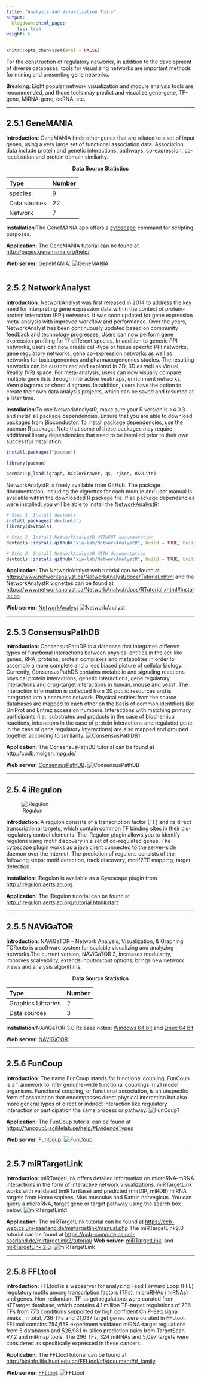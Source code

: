 ```yaml
---
title: "Analysis and Visualization Tools"
output:
  blogdown::html_page:
    toc: true
weight: 5
---
```



```r
knitr::opts_chunk$set(eval = FALSE)
```


For the construction of regulatory networks, in addition to the development of diverse databases, tools for visualizing networks are important methods for mining and presenting gene networks.

**Breaking**: Eight popular network visualization and module analysis tools are recommended, and those tools may predict and visualize gene-gene, TF-gene, MiRNA-gene, ceRNA, etc.

---

## 2.5.1 **GeneMANIA**

**Introduction**: GeneMANIA finds other genes that are related to a set of input genes, using a very large set of functional association data. Association data include protein and genetic interactions, pathways, co-expression, co-localization and protein domain similarity. 

  <center><b>Data Source Statistics</b></center>
  | Type           | Number           | 
  | :------------| :--------------| 
  | species        | 9 | 
  | Data sources   | 22 | 
  | Network        | 7 | 
  
**Installation**:The GeneMANIA app offers a [cytoscape](https://apps.cytoscape.org/apps/genemania) command for scripting purposes.

**Application**: The GeneMANIA tutorial can be found at
<http://pages.genemania.org/help/>
             
**Web server**: [GeneMANIA](https://genemania.org).
![GeneMANIA](/images/GeneMANIA.jpg?width=70pc)

---

## 2.5.2 **NetworkAnalyst**

**Introduction**: NetworkAnalyst was first released in 2014 to address the key need for interpreting gene expression data within the context of protein-protein interaction (PPI) networks. It was soon updated for gene expression meta-analysis with improved workflow and performance. Over the years, NetworkAnalyst has been continuously updated based on community feedback and technology progresses. Users can now perform gene expression profiling for 17 different species. In addition to generic PPI networks, users can now create cell-type or tissue specific PPI networks, gene regulatory networks, gene co-expression networks as well as networks for toxicogenomics and pharmacogenomics studies. The resulting networks can be customized and explored in 2D, 3D as well as Virtual Reality (VR) space. For meta-analysis, users can now visually compare multiple gene lists through interactive heatmaps, enrichment networks, Venn diagrams or chord diagrams. In addition, users have the option to create their own data analysis projects, which can be saved and resumed at a later time. 

**Installation**:To use NetworkAnalystR, make sure your R version is >4.0.3 and install all package dependencies. Ensure that you are able to download packages from Bioconductor. To install package dependencies, use the pacman R package. Note that some of these packages may require additional library dependencies that need to be installed prior to their own successful installation.
```r
install.packages("pacman")

library(pacman)

pacman::p_load(igraph, RColorBrewer, qs, rjson, RSQLite)
```
NetworkAnalystR is freely available from GitHub. The package documentation, including the vignettes for each module and user manual is available within the downloaded R package file. If all package dependencies were installed, you will be able to install the [NetworkAnalystR](https://www.networkanalyst.ca/NetworkAnalyst/docs/RTutorial.xhtml):
```r
# Step 1: Install devtools
install.packages('devtools')
library(devtools)

# Step 2: Install NetworkAnalystR WITHOUT documentation
devtools::install_github("xia-lab/NetworkAnalystR", build = TRUE, build_opts = c("--no-resave-data", "--no-manual", "--no-build-vignettes"))

# Step 2: Install NetworkAnalystR WITH documentation
devtools::install_github("xia-lab/NetworkAnalystR", build = TRUE, build_opts = c("--no-resave-data", "--no-manual"), build_vignettes = TRUE)
```

**Application**: The NetworkAnalyst web tutorial can be found at
<https://www.networkanalyst.ca/NetworkAnalyst/docs/Tutorial.xhtml> and the NetworkAnalystR vignettes can be found at
<https://www.networkanalyst.ca/NetworkAnalyst/docs/RTutorial.xhtml#installation> 

**Web server**:
[NetworkAnalyst](https://www.networkanalyst.ca/)
![NetworkAnalyst](/images/NetworkAnalyst.jpg?width=60pc)

---

## 2.5.3 **ConsensusPathDB**

**Introduction**: ConsensusPathDB is a database that integrates different types of functional interactions between physical entities in the cell like genes, RNA, proteins, protein complexes and metabolites in order to assemble a more complete and a less biased picture of cellular biology. Currently, ConsensusPathDB contains metabolic and signaling reactions, physical protein interactions, genetic interactions, gene regulatory interactions and drug-target interactions in human, mouse and yeast. The interaction information is collected from 30 public resources and is integrated into a seamless network. Physical entities from the source databases are mapped to each other on the basis of common identifiers like UniProt and Entrez accession numbers. Interactions with matching primary participants (i.e., substrates and products in the case of biochemical reactions, interactors in the case of protein interactions and regulated gene in the case of gene regulatory interactions) are also mapped and grouped together according to similarity.
![ConsensusPathDB1](/images/ConsensusPathDB1.png?width=60pc)

**Application**: The ConsensusPathDB tutorial can be found at
<http://cpdb.molgen.mpg.de/>
  
**Web server**: 
[ConsensusPathDB](http://consensuspathdb.org/).
![ConsensusPathDB](/images/ConsensusPathDB.jpg?width=60pc)

---

## 2.5.4 **iRegulon**
![iRegulon](/images/iRegulon.png?width=30pc)
  
**Introduction**: A regulon consists of a transcription factor (TF) and its direct transcriptional targets, which contain common TF binding sites in their cis-regulatory control elements. The iRegulon plugin allows you to identify regulons using motif discovery in a set of co-regulated genes. The cytoscape plugin works as a java client connected to the server-side daemon over the internet. The prediction of regulons consists of the following steps: motif detection, track discovery, motif2TF mapping, target detection.

**Installation**: iRegulon is available as a Cytoscape plugin from <http://iregulon.aertslab.org>.

**Application**: The iRegulon tutorial can be found at
<http://iregulon.aertslab.org/tutorial.html#start>

---

## 2.5.5 **NAViGaTOR**

**Introduction**: NAViGaTOR –  Network Analysis, Visualization, & Graphing TORonto is a software system for scalable visualizing and analyzing networks.The current version, NAViGaTOR 3, increases modularity, improves scaleability, extends input/output options, brings new network views and analysis algorithms.

  <center><b>Data Source Statistics</b></center>
  | Type                   | Number     | 
  | :--------------------| :--------| 
  | Graphics Libraries     | 2       | 
  | Data sources           | 3       | 
  
**installation**:NAViGaTOR 3.0 Release notes: [Windows 64 bit](http://navigator.ophid.utoronto.ca/NAViGaTOR/NAViGaTOR_3_0_17_win32_win32_x86_64.exe) and [Linux 64 bit](http://navigator.ophid.utoronto.ca/NAViGaTOR/NAViGaTOR_3_0_17_linux_gtk_x86_64.sh)

**Web server**: [NAViGaTOR](http://navigator.ophid.utoronto.ca/navigatorwp/index.php/downloads/).
 
---

## 2.5.6 **FunCoup**

**Introduction**: The name FunCoup stands for functional coupling. FunCoup is a framework to infer genome-wide functional couplings in 21 model organisms. Functional coupling, or functional association, is an unspecific form of association that encompasses direct physical interaction but also more general types of direct or indirect interaction like regulatory interaction or participation the same process or pathway.
![FunCoup1](/images/FunCoup1.png?width=50pc)

**Application**: The FunCoup tutorial can be found at
<https://funcoup5.scilifelab.se/help/#EvidenceTypes>

**Web server**: [FunCoup](https://funcoup5.scilifelab.se/search/).
![FunCoup](/images/FunCoup.jpg?width=50pc)
 
---

## 2.5.7 **miRTargetLink**

**Introduction**: miRTargetLink offers detailed information on microRNA-mRNA interactions in the form of interactive network visualizations. miRTargetLink works with validated (miRTarBase) and predicted (mirDIP, miRDB) miRNA targets from Homo sapiens, Mus musculus and Rattus norvegicus. You can query a microRNA, target gene or target pathway using the search box below.
![miRTargetLink1](/images/miRTargetLink1.jpg?width=60pc)

**Application**: The miRTargetLink tutorial can be found at
<https://ccb-web.cs.uni-saarland.de/mirtargetlink/manual.php>
 The miRTargetLink2.0 tutorial can be found at
<https://ccb-compute.cs.uni-saarland.de/mirtargetlink2/tutorial/>
**Web server**: [miRTargetLink](https://ccb-web.cs.uni-saarland.de/mirtargetlink/). and [miRTargetLink 2.0](https://ccb-compute.cs.uni-saarland.de/mirtargetlink2/).
![miRTargetLink](/images/miRTargetLink.jpg?width=50pc)

---

## 2.5.8 **FFLtool**

**introduction**: FFLtool is a webserver for analyzing Feed Forward Loop (FFL) regulatory motifs among transcription factors (TFs), microRNAs (miRNAs) and genes. Non-redundant TF-target regulations were curated from hTFtarget database, which contains 4.1 million TF-target regulations of 736 TFs from 773 conditions supported by high confident ChIP-Seq signal peaks. In total, 736 TFs and 21,037 target genes were curated in FFLtool.  FFLtool contains 754,658 experiment validated miRNA-target regulations from 5 databases and 526,981 in-silico prediction pairs from TargetScan V7.2 and miRmap tools. The 296 TFs, 324 miRNAs and 5,097 targets were considered as specifically expressed in these cancers.

**Application**: The FFLtool tutorial can be found at
<http://bioinfo.life.hust.edu.cn/FFLtool/#!/document#tf_family>.

**Web server**: [FFLtool](http://bioinfo.life.hust.edu.cn/FFLtool/).
![FFLtool](/images/FFLtool.jpg?width=50pc)